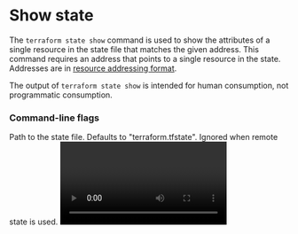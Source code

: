 # Show state

The `terraform state show` command is used to show the attributes of a single resource in the state file that matches the given address.
This command requires an address that points to a single resource in the state. Addresses are in [resource addressing format](https://developer.hashicorp.com/terraform/cli/state/resource-addressing).

The output of `terraform state show` is intended for human consumption, not programmatic consumption. 

### Command-line flags

<Properties>
  <Property name="state" type="string" required="false" value="terraform.tfstate">
    Path to the state file. Defaults to "terraform.tfstate". Ignored when remote state is used.
  </Property>
</Properties>

<Video id="o9LJasr3SS0"/>

<Task id="show_state">
  Show the state for the Docker container resource `vault`.
</Task>

```
start in blank terminal
explain the resource path needed by the command
run terraform state show <resource path>
explain output
``` 